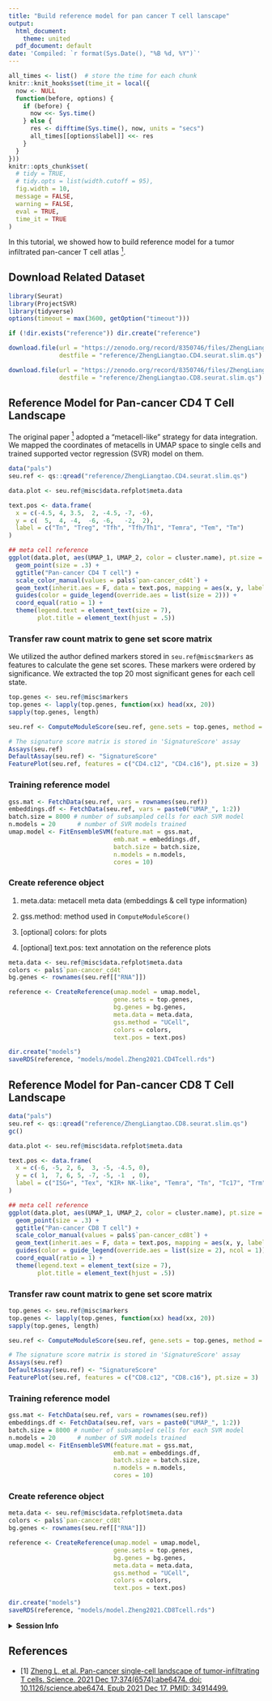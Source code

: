 ```yaml
---
title: "Build reference model for pan cancer T cell lanscape"
output:
  html_document:
    theme: united
  pdf_document: default
date: 'Compiled: `r format(Sys.Date(), "%B %d, %Y")`'
---
```



```r
all_times <- list()  # store the time for each chunk
knitr::knit_hooks$set(time_it = local({
  now <- NULL
  function(before, options) {
    if (before) {
      now <<- Sys.time()
    } else {
      res <- difftime(Sys.time(), now, units = "secs")
      all_times[[options$label]] <<- res
    }
  }
}))
knitr::opts_chunk$set(
  # tidy = TRUE,
  # tidy.opts = list(width.cutoff = 95),
  fig.width = 10,
  message = FALSE,
  warning = FALSE,
  eval = TRUE,
  time_it = TRUE
)
```

In this tutorial, we showed how to build reference model for a tumor infiltrated pan-cancer T cell atlas [<sup>1</sup>](#refer-anchor-1).

## Download Related Dataset

```r
library(Seurat)
library(ProjectSVR)
library(tidyverse)
options(timeout = max(3600, getOption("timeout")))
```

```r
if (!dir.exists("reference")) dir.create("reference")

download.file(url = "https://zenodo.org/record/8350746/files/ZhengLiangtao.CD4.seurat.slim.qs", 
              destfile = "reference/ZhengLiangtao.CD4.seurat.slim.qs")

download.file(url = "https://zenodo.org/record/8350746/files/ZhengLiangtao.CD8.seurat.slim.qs", 
              destfile = "reference/ZhengLiangtao.CD8.seurat.slim.qs")
```

## Reference Model for Pan-cancer CD4 T Cell Landscape

The original paper [<sup>1</sup>](#refer-anchor-1) adopted a "metacell-like" strategy for data integration. We mapped the coordinates of metacells in UMAP space to single cells and trained supported vector regression (SVR) model on them.

```r
data("pals")
seu.ref <- qs::qread("reference/ZhengLiangtao.CD4.seurat.slim.qs")

data.plot <- seu.ref@misc$data.refplot$meta.data

text.pos <- data.frame(
  x = c(-4.5, 4, 3.5,  2, -4.5, -7, -6),
  y = c(  5,  4, -4,  -6, -6,   -2,  2),
  label = c("Tn", "Treg", "Tfh", "Tfh/Th1", "Temra", "Tem", "Tm")
)

## meta cell reference
ggplot(data.plot, aes(UMAP_1, UMAP_2, color = cluster.name), pt.size = .4) + 
  geom_point(size = .3) + 
  ggtitle("Pan-cancer CD4 T cell") + 
  scale_color_manual(values = pals$`pan-cancer_cd4t`) +
  geom_text(inherit.aes = F, data = text.pos, mapping = aes(x, y, label = label), size = 4) + 
  guides(color = guide_legend(override.aes = list(size = 2))) + 
  coord_equal(ratio = 1) + 
  theme(legend.text = element_text(size = 7),
        plot.title = element_text(hjust = .5))
```

### Transfer raw count matrix to gene set score matrix

We utilized the author defined markers stored in `seu.ref@misc$markers` as features to calculate the gene set scores. These markers were ordered by significance. We extracted the top 20 most significant genes for each cell state.

```r
top.genes <- seu.ref@misc$markers
top.genes <- lapply(top.genes, function(xx) head(xx, 20))
sapply(top.genes, length)

seu.ref <- ComputeModuleScore(seu.ref, gene.sets = top.genes, method = "UCell", cores = 5)

# The signature score matrix is stored in 'SignatureScore' assay
Assays(seu.ref)
DefaultAssay(seu.ref) <- "SignatureScore"
FeaturePlot(seu.ref, features = c("CD4.c12", "CD4.c16"), pt.size = 3)
```

### Training reference model

```r
gss.mat <- FetchData(seu.ref, vars = rownames(seu.ref))
embeddings.df <- FetchData(seu.ref, vars = paste0("UMAP_", 1:2))
batch.size = 8000 # number of subsampled cells for each SVR model 
n.models = 20      # number of SVR models trained
umap.model <- FitEnsembleSVM(feature.mat = gss.mat,
                             emb.mat = embeddings.df,
                             batch.size = batch.size,
                             n.models = n.models,
                             cores = 10)
```

### Create reference object

1. meta.data: metacell meta data (embeddings & cell type information)

2. gss.method: method used in `ComputeModuleScore()`

3. [optional] colors: for plots

4. [optional] text.pos: text annotation on the reference plots

```r
meta.data <- seu.ref@misc$data.refplot$meta.data
colors <- pals$`pan-cancer_cd4t`
bg.genes <- rownames(seu.ref[["RNA"]])

reference <- CreateReference(umap.model = umap.model, 
                             gene.sets = top.genes, 
                             bg.genes = bg.genes,
                             meta.data = meta.data, 
                             gss.method = "UCell",
                             colors = colors, 
                             text.pos = text.pos)

dir.create("models")
saveRDS(reference, "models/model.Zheng2021.CD4Tcell.rds")
```

## Reference Model for Pan-cancer CD8 T Cell Landscape

```r
data("pals")
seu.ref <- qs::qread("reference/ZhengLiangtao.CD8.seurat.slim.qs")
gc()

data.plot <- seu.ref@misc$data.refplot$meta.data

text.pos <- data.frame(
  x = c(-6, -5, 2, 6,  3, -5, -4.5, 0),
  y = c( 1,  7, 6, 5, -7, -5, -1  , 0),
  label = c("ISG+", "Tex", "KIR+ NK-like", "Temra", "Tn", "Tc17", "Trm", "Tem")
)

## meta cell reference
ggplot(data.plot, aes(UMAP_1, UMAP_2, color = cluster.name), pt.size = .4) + 
  geom_point(size = .3) + 
  ggtitle("Pan-cancer CD8 T cell") + 
  scale_color_manual(values = pals$`pan-cancer_cd8t`) +
  geom_text(inherit.aes = F, data = text.pos, mapping = aes(x, y, label = label), size = 4) + 
  guides(color = guide_legend(override.aes = list(size = 2), ncol = 1)) + 
  coord_equal(ratio = 1) + 
  theme(legend.text = element_text(size = 7),
        plot.title = element_text(hjust = .5))
```

### Transfer raw count matrix to gene set score matrix

```r
top.genes <- seu.ref@misc$markers
top.genes <- lapply(top.genes, function(xx) head(xx, 20))
sapply(top.genes, length)

seu.ref <- ComputeModuleScore(seu.ref, gene.sets = top.genes, method = "UCell", cores = 5)

# The signature score matrix is stored in 'SignatureScore' assay
Assays(seu.ref)
DefaultAssay(seu.ref) <- "SignatureScore"
FeaturePlot(seu.ref, features = c("CD8.c12", "CD8.c16"), pt.size = 3)
```

### Training reference model

```r
gss.mat <- FetchData(seu.ref, vars = rownames(seu.ref))
embeddings.df <- FetchData(seu.ref, vars = paste0("UMAP_", 1:2))
batch.size = 8000 # number of subsampled cells for each SVR model 
n.models = 20      # number of SVR models trained
umap.model <- FitEnsembleSVM(feature.mat = gss.mat,
                             emb.mat = embeddings.df,
                             batch.size = batch.size,
                             n.models = n.models,
                             cores = 10)
```

### Create reference object

```r
meta.data <- seu.ref@misc$data.refplot$meta.data
colors <- pals$`pan-cancer_cd8t`
bg.genes <- rownames(seu.ref[["RNA"]])

reference <- CreateReference(umap.model = umap.model, 
                             gene.sets = top.genes, 
                             bg.genes = bg.genes,
                             meta.data = meta.data, 
                             gss.method = "UCell",
                             colors = colors, 
                             text.pos = text.pos)

dir.create("models")
saveRDS(reference, "models/model.Zheng2021.CD8Tcell.rds")
```


<details>
  <summary>**Session Info**</summary>
```r
sessionInfo()
```
</details>

## References

<div id="refer-anchor-1"></div>
- [1] [Zheng L, et al. Pan-cancer single-cell landscape of tumor-infiltrating T cells. Science. 2021 Dec 17;374(6574):abe6474. doi: 10.1126/science.abe6474. Epub 2021 Dec 17. PMID: 34914499.](https://pubmed.ncbi.nlm.nih.gov/34914499/)


